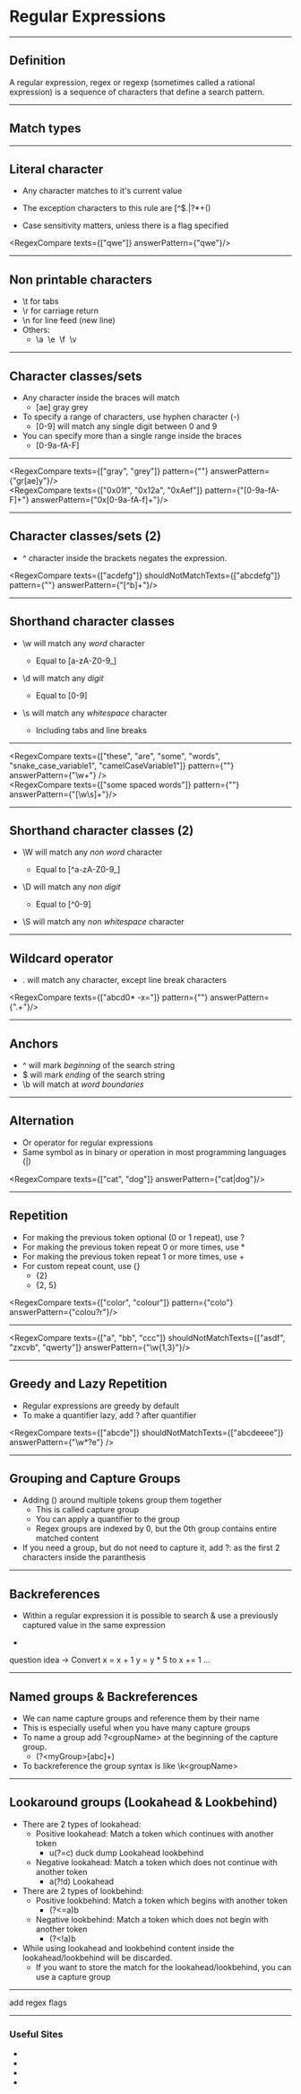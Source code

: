 

# Regular Expressions

---

<Wrapper>

## Definition

A regular expression, regex or regexp (sometimes called a rational expression) is a sequence of characters that define a search pattern.

</Wrapper>

---

## Match types

---

<Wrapper>

## Literal character

- Any character matches to it's current value

- The exception characters to this rule are <CodeColorStyle>[\^$.|?*+()</CodeColorStyle> 

- Case sensitivity matters, unless there is a flag specified

<RegexCompare texts={["qwe"]} answerPattern={"qwe"}/>

</Wrapper>

---

<Wrapper>

## Non printable characters

- <CodeColorStyle>\t</CodeColorStyle> for tabs
- <CodeColorStyle>\r</CodeColorStyle> for carriage return
- <CodeColorStyle>\n</CodeColorStyle> for line feed (new line)
- Others:
  - <CodeColorStyle>\a&nbsp;&nbsp;\e&nbsp;&nbsp;\f&nbsp;&nbsp;\v</CodeColorStyle>

</Wrapper>

---

<Wrapper>

## Character classes/sets

- Any character inside the braces will match
  - <CodeColorStyle>[ae]</CodeColorStyle> gray grey
- To specify a range of characters, use hyphen character (<CodeColorStyle>-</CodeColorStyle>)
  - <CodeColorStyle>[0-9]</CodeColorStyle> will match any single digit between 0 and 9
- You can specify more than a single range inside the braces
  - <CodeColorStyle>[0-9a-fA-F]</CodeColorStyle>

</Wrapper>

---

<Wrapper>

<RegexCompare texts={["gray", "grey"]} pattern={""} answerPattern={"gr[ae]y"}/>
<br/>
<RegexCompare texts={["0x01f", "0x12a", "0xAef"]} pattern={"[0-9a-fA-F]+"} answerPattern={"0x[0-9a-fA-f]+"}/>

</Wrapper>

---

<Wrapper>

## Character classes/sets (2)

- <CodeColorStyle>^</CodeColorStyle> character inside the brackets negates the expression.

<RegexCompare texts={["acdefg"]} shouldNotMatchTexts={["abcdefg"]} pattern={""} answerPattern={"[^b]+"}/>

</Wrapper>

---


<Wrapper>

## Shorthand character classes

- <CodeColorStyle>\w</CodeColorStyle> will match any <i>word</i> character

  - Equal to <CodeColorStyle>[a-zA-Z0-9_]</CodeColorStyle>

- <CodeColorStyle>\d</CodeColorStyle> will match any <i>digit</i>

  - Equal to <CodeColorStyle>[0-9]</CodeColorStyle>

- <CodeColorStyle>\s</CodeColorStyle> will match any <i>whitespace</i> character

  - Including tabs and line breaks

</Wrapper>

---

<Wrapper>

<RegexCompare
  texts={["these", "are", "some", "words", "snake_case_variable1", "camelCaseVariable1"]}
  pattern={""}
  answerPattern={"\\w+"}
  />
<br/>
<RegexCompare texts={["some    spaced       words"]} pattern={""} answerPattern={"[\\w\\s]+"}/>

</Wrapper>

---

<Wrapper>

## Shorthand character classes (2)

- <CodeColorStyle>\W</CodeColorStyle> will match any <i> non word</i> character

  - Equal to <CodeColorStyle>[</CodeColorStyle><CodeColorStyle>^a-zA-Z0-9_]</CodeColorStyle>

- <CodeColorStyle>\D</CodeColorStyle> will match any <i> non digit</i>

  - Equal to <CodeColorStyle>[</CodeColorStyle><CodeColorStyle>^0-9]</CodeColorStyle>

- <CodeColorStyle>\S</CodeColorStyle> will match any <i>non whitespace</i> character


</Wrapper>

---

<Wrapper>

## Wildcard operator

- <CodeColorStyle>.</CodeColorStyle> will match any character, except line break characters

<RegexCompare texts={["abcd0*     -x="]} pattern={""} answerPattern={".+"}/>

</Wrapper>

---

<Wrapper>

## Anchors

- <CodeColorStyle>^</CodeColorStyle> will mark <i>beginning</i> of the search string
- <CodeColorStyle>$</CodeColorStyle> will mark <i>ending</i> of the search string
- <CodeColorStyle>\b</CodeColorStyle> will match at <i>word boundaries</i>

</Wrapper>

---

<Wrapper>

## Alternation

- Or operator for regular expressions
- Same symbol as in binary or operation in most programming languages (<CodeColorStyle>|</CodeColorStyle>)

<RegexCompare texts={["cat", "dog"]} answerPattern={"cat|dog"}/>

</Wrapper>

---

<Wrapper>

## Repetition

- For making the previous token optional (0 or 1 repeat), use <CodeColorStyle>?</CodeColorStyle>
- For making the previous token repeat 0 or more times, use <CodeColorStyle>*</CodeColorStyle>
- For making the previous token repeat 1 or more times, use <CodeColorStyle>+</CodeColorStyle>
- For custom repeat count, use <CodeColorStyle>{}</CodeColorStyle>
  - {2}
  - {2, 5}

<RegexCompare texts={["color", "colour"]} pattern={"colo"} answerPattern={"colou?r"}/>

</Wrapper>

---

<Wrapper>

<RegexCompare texts={["a", "bb", "ccc"]} shouldNotMatchTexts={["asdf", "zxcvb", "qwerty"]} answerPattern={"\\w{1,3}"}/>

</Wrapper>

---

<Wrapper>

## Greedy and Lazy Repetition

- Regular expressions are greedy by default
- To make a quantifier lazy, add <CodeColorStyle>?</CodeColorStyle> after quantifier

<RegexCompare texts={["abcde"]} shouldNotMatchTexts={["abcdeeee"]} answerPattern={"\\w*?e"} />
</Wrapper>

---

<Wrapper>

## Grouping and Capture Groups

- Adding <CodeColorStyle>()</CodeColorStyle> around multiple tokens group them together
  - This is called capture group
  - You can apply a quantifier to the group
  - Regex groups are indexed by 0, but the 0th group contains entire matched content
- If you need a group, but do not need to capture it, add <CodeColorStyle>?:</CodeColorStyle> as the first 2 characters inside the paranthesis

</Wrapper>

---

<Wrapper>

## Backreferences

- Within a regular expression it is possible to search & use a previously captured value in the same expression

- 

question idea -> Convert x = x + 1 y = y * 5 to x += 1 ...

</Wrapper>

---

<Wrapper>

## Named groups & Backreferences

- We can name capture groups and reference them by their name
- This is especially useful when you have many capture groups
- To name a group add <CodeColorStyle>?<groupName\></CodeColorStyle> at the beginning of the capture group.
  - (?<myGroup\>[abc]+)
- To backreference the group syntax is like <CodeColorStyle>\k<groupName\></CodeColorStyle>

</Wrapper>

---

<Wrapper>

## Lookaround groups (Lookahead & Lookbehind)


- There are 2 types of lookahead:
  - Positive lookahead: Match a token which continues with another token
    - u(?=c)
    duck dump
    Lookahead lookbehind
  - Negative lookahead: Match a token which does not continue with another token
    - a(?!d)
    Lookahead
- There are 2 types of lookbehind:
  - Positive lookbehind: Match a token which begins with another token
    - (?<=a)b
  - Negative lookbehind: Match a token which does not begin with another token
    - (?<!a)b
- While using lookahead and lookbehind content inside the lookahead/lookbehind will be discarded.
  - If you want to store the match for the lookahead/lookbehind, you can use a capture group


</Wrapper>

---
add regex flags

---

### Useful Sites

- <StyledLink link="https://www.regular-expressions.info"/>
- <StyledLink link="https://regex101.com"/>
- <StyledLink link="https://regexr.com"/>
- <StyledLink link="https://www.debuggex.com"/>